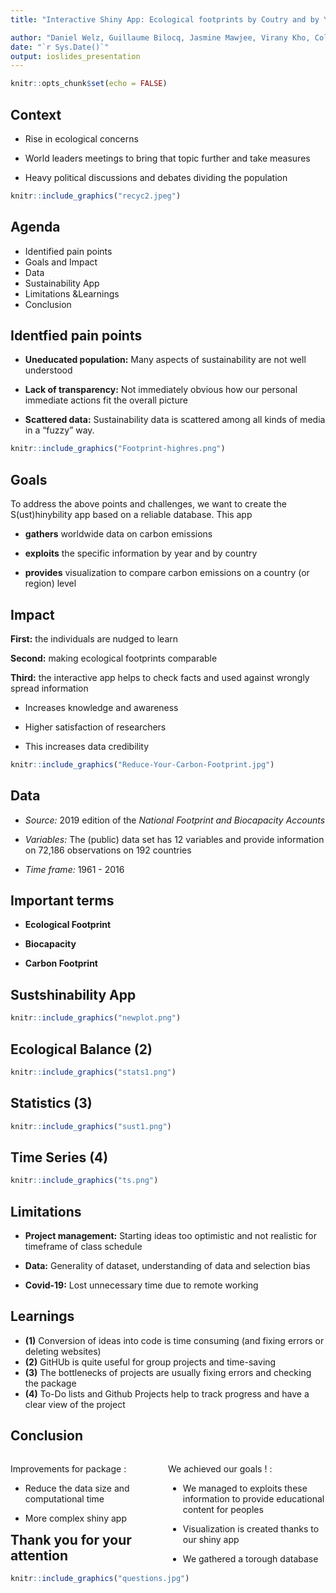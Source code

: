 ```yaml
---
title: "Interactive Shiny App: Ecological footprints by Coutry and by Year"

author: "Daniel Welz, Guillaume Bilocq, Jasmine Mawjee, Virany Kho, Colin Steffe"
date: "`r Sys.Date()`"
output: ioslides_presentation
---
```


```r
knitr::opts_chunk$set(echo = FALSE)
```

## Context

-   Rise in ecological concerns

-   World leaders meetings to bring that topic further and take measures

-   Heavy political discussions and debates dividing the population

```r
knitr::include_graphics("recyc2.jpeg")
```


## Agenda

-   Identified pain points
-   Goals and Impact
-   Data
-   Sustainability App
-   Limitations &Learnings 
-   Conclusion

## Identfied pain points

-   **Uneducated population:** Many aspects of sustainability are not well understood

-   **Lack of transparency:** Not immediately obvious how our personal immediate actions fit the overall picture

-   **Scattered data:** Sustainability data is scattered among all kinds of media in a "fuzzy" way.

```r
knitr::include_graphics("Footprint-highres.png")
```

## Goals

To address the above points and challenges, we want to create the S(ust)hinybility app based on a reliable database. This app

-   **gathers** worldwide data on carbon emissions

-   **exploits** the specific information by year and by country

-   **provides** visualization to compare carbon emissions on a country (or region) level

## Impact

::: columns-2
**First:** the individuals are nudged to learn

**Second:** making ecological footprints comparable

**Third:** the interactive app helps to check facts and used against wrongly spread information

-   Increases knowledge and awareness

-   Higher satisfaction of researchers

-   This increases data credibility
:::

```r
knitr::include_graphics("Reduce-Your-Carbon-Footprint.jpg")
```

## Data

-   *Source:* 2019 edition of the *National Footprint and Biocapacity Accounts*

-   *Variables:* The (public) data set has 12 variables and provide information on 72,186 observations on 192 countries

-   *Time frame:* 1961 - 2016

## Important terms

-   **Ecological Footprint**

-   **Biocapacity**

-   **Carbon Footprint**

## Sustshinability App

```r
knitr::include_graphics("newplot.png")
```


## Ecological Balance (2)

```r
knitr::include_graphics("stats1.png")
```



## Statistics (3)

```r
knitr::include_graphics("sust1.png")
```


## Time Series (4)

```r
knitr::include_graphics("ts.png")
```


## Limitations

-   **Project management:** Starting ideas too optimistic and not realistic for timeframe of class schedule

-   **Data:** Generality of dataset, understanding of data and selection bias

-   **Covid-19:** Lost unnecessary time due to remote working 

## Learnings

-   **(1)** Conversion of ideas into code is time consuming (and fixing errors or deleting websites)
-   **(2)** GitHUb is quite useful for group projects and time-saving
-   **(3)** The bottlenecks of projects are usually fixing errors and checking the package
-   **(4)** To-Do lists and Github Projects help to track progress and have a clear view of the project

## Conclusion

<div style="float: left; width: 50%;">
Improvements for package :

- Reduce the data size and computational time

- More complex shiny app
</div>

<div style="float: right; width: 50%;">
We achieved our goals ! : 

- We managed to exploits these information to provide educational content for peoples
 
- Visualization is created thanks to our shiny app

- We gathered a torough database
</div>


## Thank you for your attention

```r
knitr::include_graphics("questions.jpg")
```
